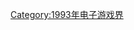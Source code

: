 {{Video game companies established in the year|199|3|1989|2000}}

[[Category:1993年电子游戏界|Category:1993年电子游戏界]]